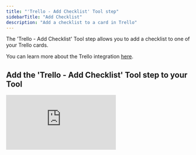 ```yaml
---
title: "'Trello - Add Checklist' Tool step"
sidebarTitle: "Add Checklist"
description: "Add a checklist to a card in Trello"
---
```


The 'Trello - Add Checklist' Tool step allows you to add a checklist to one of your Trello cards. 

<Note>You can learn more about the Trello integration [here](/integrations/popular-integrations/trello).</Note>

## Add the 'Trello - Add Checklist' Tool step to your Tool

<div style={{ width:"100%",position:"relative",paddingTop:"56.25%" }}>
<iframe src="https://app.supademo.com/embed/cmc8vqnxz06up8qsz1wxo7yxn" frameBorder="0" title="Add the Python Tool step to your Tool" allow="clipboard-write" webkitallowfullscreen="true" mozallowfullscreen="true" allowfullscreen style={{ position:"absolute",top:0,left:0,width:"100%",height:"100%",border:"3px solid #5E43CE",borderRadius:"10px" }} />

</div>

You can add the 'Trello - Add Checklist' Tool step to your Tool by:

1. Creating a new Tool, then searching for the 'Trello - Add Checklist' Tool step
2. Click 'Expand' to see the full Tool step
3. Select or add your Trello account
4. Select the board your card is on
5. Select the card you want to add a checklist to
6. Name the checklist in the 'Checklist Name' field
7. If you wish to copy the items from another checklist, add this checklist's name to 'Copy from Checklist'
8. Use the 'Position' field to choose whether the checklist is added above or below other checklists on the card
9. Click 'Run step' to test out the Tool step! 

<Info>You will not be able to add checklist items to the checklist item you create in this Tool step unless you copy items from another checklist using the 'Copy from Checklist' field. To create new items, you should add another Tool / Tool step using the 'Trello - Create a Checklist Item' Tool step.</Info>
